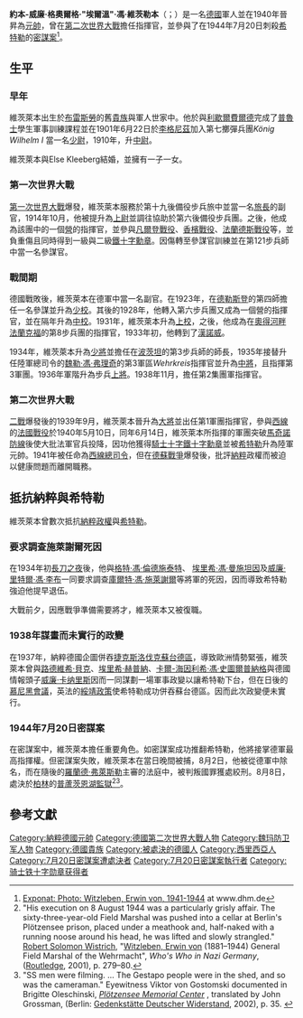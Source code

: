 {{Infobox Military Person
|name=埃爾溫·馮·維茨萊本<br />Erwin von Witzleben
|born={{birth date|1881|12|4}}
|died={{death date and age|1944|8|8|1881|12|4|df=y}}
|placeofbirth= {{flag|German Empire}}[[普魯士王國|普魯士王國]][[弗羅茨瓦夫|布雷斯勞]]<br />（今[[波蘭|波蘭]][[弗羅茨瓦夫|弗羅茨瓦夫]]）
|placeofdeath= {{flag|Nazi Germany}}[[柏林|柏林]][[普蘆茨恩湖監獄|普蘆茨恩湖監獄]]
|image=Bundesarchiv Bild 146-1978-043-13, Erwin v. Witzleben.jpg
|image_size=220px
|caption=
|nickname=
|allegiance={{flag|German Empire}} （至1918年）<br />{{flagicon|Germany}} [[威瑪共和|威瑪共和]]（至1933年）<br />{{flag|Nazi Germany}} 
|branch=[[德意志國防軍|德意志國防軍]]
|serviceyears=1901－1934年；1938－1944年
|rank=[[德國元帥|元帥]]
|commands=
|unit=
|battles=[[第一次世界大戰|第一次世界大戰]]<br />[[第二次世界大戰|第二次世界大戰]]
|awards=[[鐵十字勳章|騎士鐵十字勳章]]
|laterwork=
}}

'''約本-威廉·格奧爾格·"埃爾溫"·馮·維茨勒本'''（{{Lang-de|Job-Wilhelm Georg "Erwin" von Witzleben}}；{{bd|1881年|12月4日|1944年|8月8日|CatIdx=W}}）是一名[[德國|德國]]軍人並在1940年晉昇為[[德國元帥|元帥]]，曾在[[第二次世界大戰|第二次世界大戰]]擔任指揮官，並參與了在1944年7月20日刺殺[[希特勒|希特勒]]的[[7月20日密谋案|密謀案]]<ref>[http://www.dhm.de/lemo/objekte/pict/ph006731/index.html Exponat: Photo: Witzleben, Erwin von, 1941-1944<!-- bot-generated title -->] {{Wayback|url=http://www.dhm.de/lemo/objekte/pict/ph006731/index.html |date=20140805222442 }} at www.dhm.de</ref>。
== 生平 ==
=== 早年 ===
維茨萊本出生於[[布雷斯勞|布雷斯勞]]的舊[[貴族|貴族]]與軍人世家中。他於{{link-en|Wahlstatt|Wahlstatt}}與[[利歇爾費爾德|利歇爾費爾德]]完成了[[普魯士|普魯士]]學生軍事訓練課程並在1901年6月22日於[[萊格尼察|李格尼茲]]加入第七擲彈兵團''König Wilhelm I'' 當一名[[少尉|少尉]]，1910年，升[[中尉|中尉]]。

維茨萊本與Else Kleeberg結婚，並擁有一子一女。

=== 第一次世界大戰 ===
[[第一次世界大戰|第一次世界大戰]]爆發，維茨萊本服務於第十九後備役步兵旅中並當一名[[旅長|旅長]]的副官，1914年10月，他被提升為[[上尉|上尉]]並調往協助於第六後備役步兵團。之後，他成為該團中的一個[[營|營]]的指揮官，並參與[[凡爾登戰役|凡爾登戰役]]、[[香檳戰役|香檳戰役]]、[[法蘭德斯戰役|法蘭德斯戰役]]等，並負重傷且同時得到一級與二級[[鐵十字勳章|鐵十字勳章]]。因傷轉至參謀官訓練並在第121步兵師中當一名參謀官。
=== 戰間期 ===
德國戰敗後，維茨萊本在德軍中當一名副官。在1923年，在[[德勒斯登|德勒斯登]]的第四師擔任一名參謀並升為[[少校|少校]]。其後的1928年，他轉入第六步兵團又成為一個營的指揮官，並在隔年升為[[中校|中校]]。1931年，維茨萊本升為[[上校|上校]]，之後，他成為在[[奧得河畔法蘭克福|奧得河畔法蘭克福]]的第8步兵團的指揮官，1933年初，他轉到了[[漢諾威|漢諾威]]。

1934年，維茨萊本升為[[少將|少將]]並擔任在[[波茨坦|波茨坦]]的第3步兵師的師長，1935年接替升任陸軍總司令的[[魏勒·馮·弗理奇|魏勒·馮·弗理奇]]的第3軍區''Wehrkreis''指揮官並升為[[中將|中將]]，且指揮第3軍團。1936年軍階升為步兵[[上將|上將]]。1938年11月，擔任第2集團軍指揮官。

=== 第二次世界大戰 ===
[[二戰|二戰]]爆發後的1939年9月，維茨萊本晉升為[[大將|大將]]並出任第1軍團指揮官，參與[[西線|西線]]的[[法國戰役|法國戰役]]於1940年5月10日，同年6月14日，維茨萊本所指揮的軍團突破[[馬奇諾防線|馬奇諾防線]]後使大批法軍官兵投降，因功他獲得[[鐵十字勳章|騎士十字鐵十字勳章]]並被[[希特勒|希特勒]]升為陸軍元帥。1941年被任命為[[西線總司令|西線總司令]]，但在[[德蘇戰爭|德蘇戰爭]]爆發後，批評[[納粹|納粹]]政權而被迫以健康問題而離開職務。

== 抵抗納粹與希特勒 ==
維茨萊本曾數次抵抗[[納粹德國|納粹政權]]與[[希特勒|希特勒]]。
=== 要求調查施萊謝爾死因 ===
在1934年初[[長刀之夜|長刀之夜]]後，他與[[格特·馮·倫德施泰特|格特·馮·倫德施泰特]]、
[[埃里希·馮·曼施坦因|埃里希·馮·曼施坦因]]及[[威廉·里特爾·馮·李布|威廉·里特爾·馮·李布]]一同要求調查[[庫爾特·馮·施萊謝爾|庫爾特·馮·施萊謝爾]]等將軍的死因，因而導致希特勒強迫他提早退伍。

大戰前夕，因應戰爭準備需要將才，維茨萊本又被復職。
=== 1938年謀畫而未實行的政變 ===
在1937年，納粹德國企圖併吞[[捷克斯洛伐克|捷克斯洛伐克]][[蘇台德區|蘇台德區]]，導致歐洲情勢緊張，維茨萊本曾與[[路德維希·貝克|路德維希·貝克]]、[[埃里希·赫普納|埃里希·赫普納]]、[[卡爾-海因利希·馮·史圖爾普納格|卡爾-海因利希·馮·史圖爾普納格]]與德國情報頭子[[威廉·卡纳里斯|威廉·卡纳里斯]]因而一同謀劃一場軍事政變以讓希特勒下台，但在日後的[[慕尼黑會議|慕尼黑會議]]，英法的[[綏靖政策|綏靖政策]]使希特勒成功併吞蘇台德區。因而此次政變便未實行。

=== 1944年7月20日密謀案 ===
{{main|7月20日密谋案}}
在密謀案中，維茨萊本擔任重要角色。如密謀案成功推翻希特勒，他將接掌德軍最高指揮權。但密謀案失敗，維茨萊本在當日晚間被捕，8月2日，他被從德軍中除名，而在隨後的[[羅蘭德·弗萊斯勒|羅蘭德·弗萊斯勒]]主審的法庭中，被判叛國罪獲處絞刑。8月8日，處決於[[柏林|柏林]]的[[普蘆茨恩湖監獄|普蘆茨恩湖監獄]]<ref>"His execution on 8 August 1944 was a particularly grisly affair. The sixty-three-year-old Field Marshal was pushed into a cellar at Berlin's Plötzensee prison, placed under a meathook and, half-naked with a running noose around his head, he was lifted and slowly strangled." [[Robert_S._Wistrich|Robert Solomon Wistrich]], "[http://books.google.com.au/books?id=PrYwT3eI3wcC&pg=RA1-PA180 Witzleben, Erwin von] {{Wayback|url=http://books.google.com.au/books?id=PrYwT3eI3wcC&pg=RA1-PA180 |date=20140529190822 }} (1881–1944) General Field Marshal of the Wehrmacht", ''Who's Who in Nazi Germany'', ([[Routledge|Routledge]], 2001), p. 279–80.</ref><ref>"SS men were filming. ... The Gestapo people were in the shed, and so was the cameraman." Eyewitness Viktor von Gostomski documented in Brigitte Oleschinski, ''[http://www.gdw-berlin.de/pdf/englisch-screen.pdf Plötzensee Memorial Center] {{Wayback|url=http://www.gdw-berlin.de/pdf/englisch-screen.pdf |date=20110928032738 }}'', translated by John Grossman, (Berlin: [[Memorial_to_the_German_Resistance|Gedenkstätte Deutscher Widerstand]], 2002), p. 35. {{en icon}}</ref>。

== 參考文獻 ==
<div class="references-small">
<references />
</div>

{{start box}}
{{s-mil}}
{{succession box|
before=''戰爭爆發''|
after= [[約翰內斯·布拉斯科維茨|約翰內斯·布拉斯科維茨]]一級上將 |
title= [[第一軍團|第一軍團]]指揮官|
years=1939年8月26日－1940年10月23日 
}}
{{succession box|
before=[[格特·馮·倫德施泰特|格特·馮·倫德施泰特]]元帥|
after=格特·馮·倫德施泰特元帥|
title=西線德軍總司令|
years=1941年5月1日－1942年3月15日 
}}
{{end box}}

{{德国二战元帅}}
{{Authority control}}
{{DEFAULTSORT:Witzleben, Erwin von}}
[[Category:納粹德國元帥|Category:納粹德國元帥]]
[[Category:德國第二次世界大戰人物|Category:德國第二次世界大戰人物]]
[[Category:魏玛防卫军人物|Category:魏玛防卫军人物]]
[[Category:德國貴族|Category:德國貴族]]
[[Category:被處決的德國人|Category:被處決的德國人]]
[[Category:西里西亞人|Category:西里西亞人]]
[[Category:7月20日密謀案遭處決者|Category:7月20日密謀案遭處決者]]
[[Category:7月20日密謀案執行者|Category:7月20日密謀案執行者]]
[[Category:骑士铁十字勋章获得者|Category:骑士铁十字勋章获得者]]